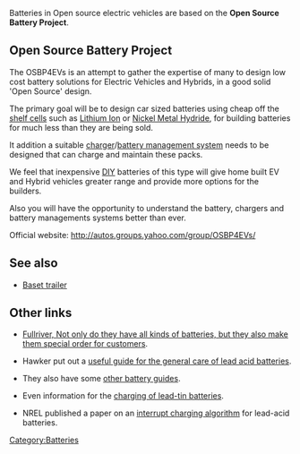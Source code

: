 Batteries in Open source electric vehicles are based on  the '''Open Source Battery Project'''. 

== Open Source Battery Project ==
The OSBP4EVs is an attempt to gather the expertise of many to design low cost battery solutions for Electric Vehicles and Hybrids, in a good solid 'Open Source' design.

The primary goal will be to design car sized batteries using cheap off the [[shelf cell]]s such as [[Lithium Ion]] or [[Nickel Metal Hydride]], for building batteries for much less than they are being sold. 

It addition a suitable [[charger]]/[[battery management system]] needs to be designed that can charge and maintain these packs.

We feel that inexpensive [[w:DIY|DIY]] batteries of this type will give home built EV and Hybrid vehicles greater range and provide more options for the builders.

Also you will have the opportunity to understand the battery, chargers and battery managements systems better than ever.

Official website: http://autos.groups.yahoo.com/group/OSBP4EVs/

== See also ==
* [[Baset trailer]]
== Other links ==
* [http://www.fullriver.com/fullriver/advantage.html Fullriver, Not only do they have all kinds of batteries, but they also make them special order for customers]. 

*Hawker put out a [http://aaron.boim.com/EV/EVhandbook4hawkerBatteries.pdf useful guide for the general care of lead acid batteries].

*They also have some [http://aaron.boim.com/EV/Hawker_BatteryApplicationHandbook.pdf other battery guides].

*Even information for the [http://aaron.boim.com/EV/Hawker_ChargingLead-Tin_Batteries.pdf charging of lead-tin batteries].

*NREL published a paper on an [http://crow/~aaron/EV/InteruptChargingAlgorithm.pdf interrupt charging algorithm] for lead-acid batteries.

[[Category:Batteries]]